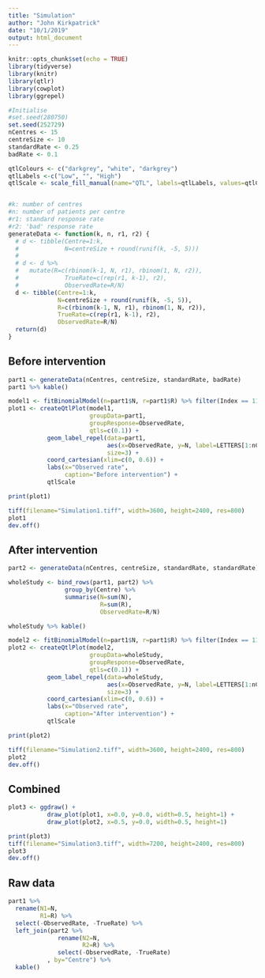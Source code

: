 ```yaml
---
title: "Simulation"
author: "John Kirkpatrick"
date: "10/1/2019"
output: html_document
---
```


```r
knitr::opts_chunk$set(echo = TRUE)
library(tidyverse)
library(knitr)
library(qtlr)
library(cowplot)
library(ggrepel)

#Initialise
#set.seed(280750)
set.seed(252729)
nCentres <- 15
centreSize <- 10
standardRate <- 0.25
badRate <- 0.1

qtlColours <- c("darkgrey", "white", "darkgrey")
qtlLabels <-c("Low", "", "High")
qtlScale <- scale_fill_manual(name="QTL", labels=qtlLabels, values=qtlColours)


#k: number of centres
#n: number of patients per centre
#r1: standard response rate
#r2: 'bad' response rate
generateData <- function(k, n, r1, r2) {
  # d <- tibble(Centre=1:k,
  #             N=centreSize + round(runif(k, -5, 5)))
  # 
  # d <- d %>%
  #   mutate(R=c(rbinom(k-1, N, r1), rbinom(1, N, r2)),
  #             TrueRate=c(rep(r1, k-1), r2),
  #             ObservedRate=R/N)
  d <- tibble(Centre=1:k,
              N=centreSize + round(runif(k, -5, 5)),
              R=c(rbinom(k-1, N, r1), rbinom(1, N, r2)),
              TrueRate=c(rep(r1, k-1), r2),
              ObservedRate=R/N)
  return(d)
}

```

## Before intervention

```r
part1 <- generateData(nCentres, centreSize, standardRate, badRate)
part1 %>% kable()

model1 <- fitBinomialModel(n=part1$N, r=part1$R) %>% filter(Index == 11)
plot1 <- createQtlPlot(model1, 
                       groupData=part1, 
                       groupResponse=ObservedRate,
                       qtls=c(0.1)) +
           geom_label_repel(data=part1, 
                            aes(x=ObservedRate, y=N, label=LETTERS[1:nCentres]), 
                            size=3) +
           coord_cartesian(xlim=c(0, 0.6)) +
           labs(x="Observed rate",
                caption="Before intervention") +
           qtlScale

print(plot1)

tiff(filename="Simulation1.tiff", width=3600, height=2400, res=800)
plot1
dev.off()

```

## After intervention

```r
part2 <- generateData(nCentres, centreSize, standardRate, standardRate)

wholeStudy <- bind_rows(part1, part2) %>% 
                group_by(Centre) %>% 
                summarise(N=sum(N),
                          R=sum(R),
                          ObservedRate=R/N)

wholeStudy %>% kable()

model2 <- fitBinomialModel(n=part1$N, r=part1$R) %>% filter(Index == 11)
plot2 <- createQtlPlot(model2, 
                       groupData=wholeStudy, 
                       groupResponse=ObservedRate,
                       qtls=c(0.1)) +
           geom_label_repel(data=wholeStudy, 
                            aes(x=ObservedRate, y=N, label=LETTERS[1:nCentres]), 
                            size=3) +
           coord_cartesian(xlim=c(0, 0.6)) +
           labs(x="Observed rate",
                caption="After intervention") +
           qtlScale

print(plot2)

tiff(filename="Simulation2.tiff", width=3600, height=2400, res=800)
plot2
dev.off()
```

## Combined
```r
plot3 <- ggdraw() +
           draw_plot(plot1, x=0.0, y=0.0, width=0.5, height=1) +
           draw_plot(plot2, x=0.5, y=0.0, width=0.5, height=1)

print(plot3)
tiff(filename="Simulation3.tiff", width=7200, height=2400, res=800)
plot3
dev.off()
```

## Raw data
```r
part1 %>% 
  rename(N1=N,
         R1=R) %>% 
  select(-ObservedRate, -TrueRate) %>% 
  left_join(part2 %>%
              rename(N2=N, 
                     R2=R) %>% 
              select(-ObservedRate, -TrueRate)
           , by="Centre") %>% 
  kable()

```
